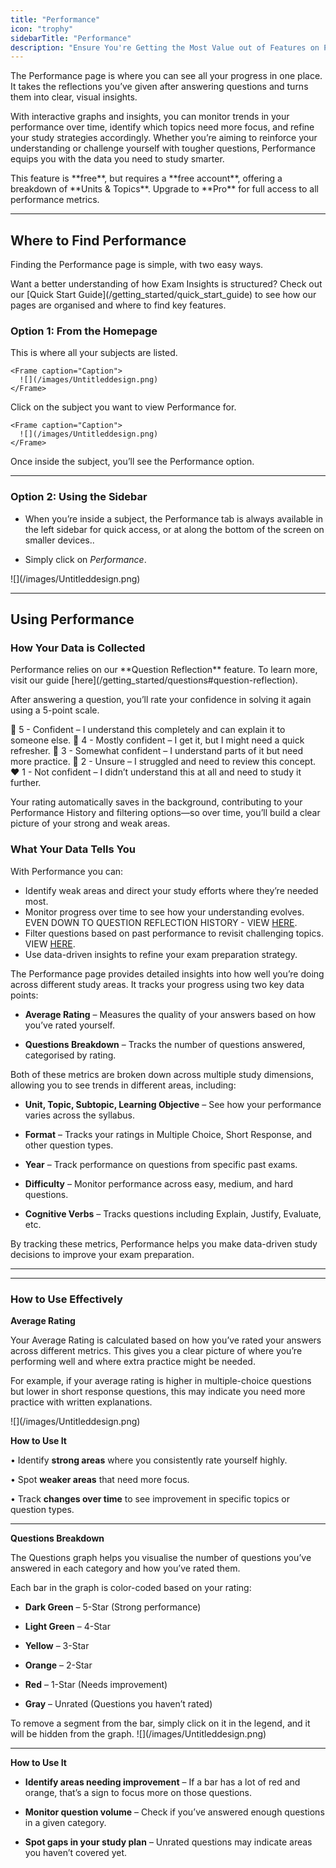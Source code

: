 ```yaml
---
title: "Performance"
icon: "trophy"
sidebarTitle: "Performance"
description: "Ensure You're Getting the Most Value out of Features on Performance"
---
```


The Performance page is where you can see all your progress in one place. It takes the reflections you’ve given after answering questions and turns them into clear, visual insights. 

With interactive graphs and insights, you can monitor trends in your performance over time, identify which topics need more focus, and refine your study strategies accordingly. Whether you’re aiming to reinforce your understanding or challenge yourself with tougher questions, Performance equips you with the data you need to study smarter.

<Note>
  This feature is **free**, but requires a **free account**, offering a breakdown of **Units & Topics**. Upgrade to **Pro** for full access to all performance metrics.  
</Note>

***

## Where to Find Performance

Finding the Performance page is simple, with two easy ways.

<Tip>
  Want a better understanding of how Exam Insights is structured? Check out our [Quick Start Guide](/getting_started/quick_start_guide) to see how our pages are organised and where to find key features.
</Tip>

### Option 1: From the Homepage

<Steps>
  <Step title="Go to your Homepage">
    This is where all your subjects are listed.

    <Frame caption="Caption">
      ![](/images/Untitleddesign.png)
    </Frame>
  </Step>

  <Step title="Select a Subject">
    Click on the subject you want to view Performance for.

    <Frame caption="Caption">
      ![](/images/Untitleddesign.png)
    </Frame>
  </Step>

  <Step title="Click Performance">
    Once inside the subject, you’ll see the Performance option.
  </Step>
</Steps>

***

### Option 2: Using the Sidebar

* When you’re inside a subject, the Performance tab is always available in the left sidebar for quick access, or at along the bottom of the screen on smaller devices..

* Simply click on *Performance*.

<Frame caption="Caption">
  ![](/images/Untitleddesign.png)
</Frame>

***

## Using Performance

### How Your Data is Collected

<Tip>
  Performance relies on our **Question Reflection** feature. To learn more, visit our guide [here](/getting_started/questions#question-reflection).  
</Tip>

After answering a question, you’ll rate your confidence in solving it again using a 5-point scale.

💚 5 - Confident – I understand this completely and can explain it to someone else.
💙 4 - Mostly confident – I get it, but I might need a quick refresher.
💛 3 - Somewhat confident – I understand parts of it but need more practice.
🧡 2 - Unsure – I struggled and need to review this concept.
❤️ 1 - Not confident – I didn’t understand this at all and need to study it further.

Your rating automatically saves in the background, contributing to your Performance History and filtering options—so over time, you’ll build a clear picture of your strong and weak areas.


### What Your Data Tells You

With Performance you can:

* Identify weak areas and direct your study efforts where they’re needed most.
* Monitor progress over time to see how your understanding evolves. EVEN DOWN TO QUESTION REFLECTION HISTORY - VIEW [HERE](/getting_started/questions#question-reflection).
* Filter questions based on past performance to revisit challenging topics. VIEW [HERE](/getting_started/questions#filtering-questions).
* Use data-driven insights to refine your exam preparation strategy. 



The Performance page provides detailed insights into how well you’re doing across different study areas. It tracks your progress using two key data points:

* **Average Rating** – Measures the quality of your answers based on how you’ve rated yourself.

* **Questions Breakdown** – Tracks the number of questions answered, categorised by rating.

Both of these metrics are broken down across multiple study dimensions, allowing you to see trends in different areas, including:

* **Unit, Topic, Subtopic, Learning Objective** – See how your performance varies across the syllabus.

* **Format** – Tracks your ratings in Multiple Choice, Short Response, and other question types.

* **Year** – Track performance on questions from specific past exams.

* **Difficulty** – Monitor performance across easy, medium, and hard questions.

* **Cognitive Verbs** – Tracks questions including Explain, Justify, Evaluate, etc.

By tracking these metrics, Performance helps you make data-driven study decisions to improve your exam preparation.

***


***

### How to Use Effectively

**Average Rating**

Your Average Rating is calculated based on how you’ve rated your answers across different metrics. This gives you a clear picture of where you’re performing well and where extra practice might be needed.

For example, if your average rating is higher in multiple-choice questions but lower in short response questions, this may indicate you need more practice with written explanations.

<Frame caption="Caption">
  ![](/images/Untitleddesign.png)
</Frame>

**How to Use It**

• Identify **strong areas** where you consistently rate yourself highly.

• Spot **weaker areas** that need more focus.

• Track **changes over time** to see improvement in specific topics or question types.

***

**Questions Breakdown**

The Questions graph helps you visualise the number of questions you’ve answered in each category and how you’ve rated them.

Each bar in the graph is color-coded based on your rating:

* **Dark Green** – 5-Star (Strong performance)

* **Light Green** – 4-Star

* **Yellow** – 3-Star

* **Orange** – 2-Star

* **Red** – 1-Star (Needs improvement)

* **Gray** – Unrated (Questions you haven’t rated)

<Tip>
  To remove a segment from the bar, simply click on it in the legend, and it will be hidden from the graph.
</Tip>

<Frame caption="Caption">
  ![](/images/Untitleddesign.png)
</Frame>

***

**How to Use It**

* **Identify areas needing improvement** – If a bar has a lot of red and orange, that’s a sign to focus more on those questions.

* **Monitor question volume** – Check if you’ve answered enough questions in a given category.

* **Spot gaps in your study plan** – Unrated questions may indicate areas you haven’t covered yet.
